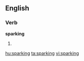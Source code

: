 ==English==

===Verb===
'''sparking'''

# {{present participle of|[[spark]]}}

[[hu:sparking]]
[[ta:sparking]]
[[vi:sparking]]